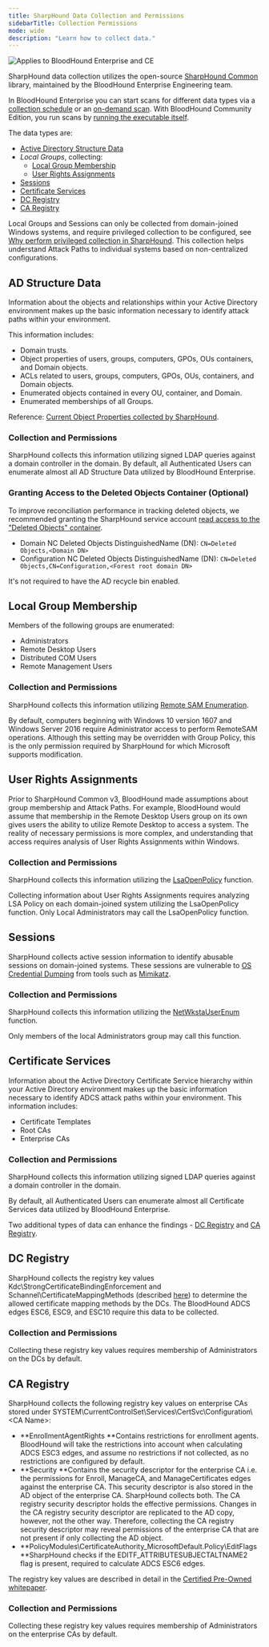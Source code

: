 ```yaml
---
title: SharpHound Data Collection and Permissions
sidebarTitle: Collection Permissions
mode: wide
description: "Learn how to collect data."
---
```


<img noZoom src="/assets/enterprise-AND-community-edition-pill-tag.svg" alt="Applies to BloodHound Enterprise and CE"/>

SharpHound data collection utilizes the open-source [SharpHound Common](https://github.com/BloodHoundAD/SharpHoundCommon) library, maintained by the BloodHound Enterprise Engineering team.

In BloodHound Enterprise you can start scans for different data types via a [collection schedule](/collect-data/enterprise-collection/collection-schedule) or an [on-demand scan](/collect-data/enterprise-collection/on-demand-scan).
With BloodHound Community Edition, you run scans by [running the executable itself](/collect-data/ce-collection/sharphound).

The data types are:

* [Active Directory Structure Data](/collect-data/permissions#ad-structure-data)
* _Local Groups_, collecting:
    * [Local Group Membership](/collect-data/permissions#local-group-membership)
    * [User Rights Assignments](/collect-data/permissions#user-rights-assignments)
* [Sessions](/collect-data/permissions#sessions)
* [Certificate Services](/collect-data/permissions#certificate-services)
* [DC Registry](/collect-data/permissions#dc-registry)
* [CA Registry](/collect-data/permissions#ca-registry)

Local Groups and Sessions can only be collected from domain-joined Windows systems, and require privileged collection to be configured, see [Why perform privileged collection in SharpHound](/collect-data/enterprise-collection/privileged-collection). This collection helps understand Attack Paths to individual systems based on non-centralized configurations.

## AD Structure Data

Information about the objects and relationships within your Active Directory environment makes up the basic information necessary to identify attack paths within your environment. 

This information includes:

* Domain trusts.
* Object properties of users, groups, computers, GPOs, OUs containers, and Domain objects.
* ACLs related to users, groups, computers, GPOs, OUs, containers, and Domain objects.
* Enumerated objects contained in every OU, container, and Domain.
* Enumerated memberships of all Groups.

Reference: [Current Object Properties collected by SharpHound](https://github.com/BloodHoundAD/SharpHoundCommon/blob/v3/src/CommonLib/LDAPQueries/CommonProperties.cs).

### Collection and Permissions

SharpHound collects this information utilizing signed LDAP queries against a domain controller in the domain. By default, all Authenticated Users can enumerate almost all AD Structure Data utilized by BloodHound Enterprise.

### Granting Access to the Deleted Objects Container (Optional)

To improve reconciliation performance in tracking deleted objects, we recommended granting the SharpHound service account [read access to the "Deleted Objects" container](https://learn.microsoft.com/en-us/troubleshoot/windows-server/identity/non-administrators-view-deleted-object-container).

* Domain NC Deleted Objects DistinguishedName (DN): `CN=Deleted Objects,<Domain DN>`
* Configuration NC Deleted Objects DistinguishedName (DN): `CN=Deleted Objects,CN=Configuration,<Forest root domain DN>`

It's not required to have the AD recycle bin enabled.

## Local Group Membership

Members of the following groups are enumerated:

* Administrators
* Remote Desktop Users
* Distributed COM Users
* Remote Management Users

### Collection and Permissions

SharpHound collects this information utilizing [Remote SAM Enumeration](https://learn.microsoft.com/en-us/windows/security/threat-protection/security-policy-settings/network-access-restrict-clients-allowed-to-make-remote-sam-calls).

By default, computers beginning with Windows 10 version 1607 and Windows Server 2016 require Administrator access to perform RemoteSAM operations. Although this setting may be overridden with Group Policy, this is the only permission required by SharpHound for which Microsoft supports modification.

## User Rights Assignments

Prior to SharpHound Common v3, BloodHound made assumptions about group membership and Attack Paths. For example, BloodHound would assume that membership in the Remote Desktop Users group on its own gives users the ability to utilize Remote Desktop to access a system. The reality of necessary permissions is more complex, and understanding that access requires analysis of User Rights Assignments within Windows.

### Collection and Permissions

SharpHound collects this information utilizing the [LsaOpenPolicy](https://learn.microsoft.com/en-us/windows/win32/api/ntsecapi/nf-ntsecapi-lsaopenpolicy) function.

Collecting information about User Rights Assignments requires analyzing LSA Policy on each domain-joined system utilizing the LsaOpenPolicy function. Only Local Administrators may call the LsaOpenPolicy function.

## Sessions

SharpHound collects active session information to identify abusable sessions on domain-joined systems. These sessions are vulnerable to [OS Credential Dumping](https://attack.mitre.org/techniques/T1003/001/) from tools such as [Mimikatz](https://github.com/ParrotSec/mimikatz).

### Collection and Permissions

SharpHound collects this information utilizing the [NetWkstaUserEnum](https://learn.microsoft.com/en-us/windows/win32/api/lmwksta/nf-lmwksta-netwkstauserenum) function.

Only members of the local Administrators group may call this function.

## Certificate Services

Information about the Active Directory Certificate Service hierarchy within your Active Directory environment makes up the basic information necessary to identify ADCS attack paths within your environment. This information includes:

* Certificate Templates
* Root CAs
* Enterprise CAs

### Collection and Permissions

SharpHound collects this information utilizing signed LDAP queries against a domain controller in the domain.

By default, all Authenticated Users can enumerate almost all Certificate Services data utilized by BloodHound Enterprise.

Two additional types of data can enhance the findings - [DC Registry](/collect-data/permissions#dc-registry) and [CA Registry](/collect-data/permissions#ca-registry).

## DC Registry

SharpHound collects the registry key values Kdc\\StrongCertificateBindingEnforcement and Schannel\\CertificateMappingMethods (described [here](https://support.microsoft.com/en-us/topic/kb5014754-certificate-based-authentication-changes-on-windows-domain-controllers-ad2c23b0-15d8-4340-a468-4d4f3b188f16)) to determine the allowed certificate mapping methods by the DCs. The BloodHound ADCS edges ESC6, ESC9, and ESC10 require this data to be collected.

### Collection and Permissions

Collecting these registry key values requires membership of Administrators on the DCs by default.

## CA Registry

SharpHound collects the following registry key values on enterprise CAs stored under SYSTEM\\CurrentControlSet\\Services\\CertSvc\\Configuration\\&lt;CA Name&gt;:

* **EnrollmentAgentRights
    **Contains restrictions for enrollment agents. BloodHound will take the restrictions into account when calculating ADCS ESC3 edges, and assume no restrictions if not collected, as no restrictions are configured by default.
* **Security
    **Contains the security descriptor for the enterprise CA i.e. the permissions for Enroll, ManageCA, and ManageCertificates edges against the enterprise CA. This security descriptor is also stored in the AD object of the enterprise CA. SharpHound collects both. The CA registry security descriptor holds the effective permissions. Changes in the CA registry security descriptor are replicated to the AD copy, however, not the other way. Therefore, collecting the CA registry security descriptor may reveal permissions of the enterprise CA that are not present if only collecting the AD object.
* **PolicyModules\\CertificateAuthority_MicrosoftDefault.Policy\\EditFlags
    **SharpHound checks if the EDITF_ATTRIBUTESUBJECTALTNAME2 flag is present, required to calculate ADCS ESC6 edges.

The registry key values are described in detail in the [Certified Pre-Owned whitepaper](https://specterops.io/wp-content/uploads/sites/3/2022/06/Certified_Pre-Owned.pdf).

### Collection and Permissions

Collecting these registry key values requires membership of Administrators on the enterprise CAs by default.

